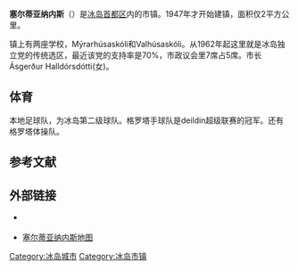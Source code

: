 {{expand|time=2013-09-16T16:22:26+00:00}}
{{Infobox settlement
|name                   = 塞尔蒂亚纳内斯
|native_name            = Seltjarnarnes
|native_name_lang       = is
|settlement_type        = [[冰岛行政区划#市镇|市镇]]
|motto                  =
|image_skyline          = Seltjarnarneskirche.jpg
|image_caption          = 塞尔蒂亚纳内斯教堂
|image_flag             = 
|flag_size              =
|image_shield           = Seltjarnarness COA.svg
|shield_size            = 75px
|image_map              = Seltjarnarneskaupstadur map.png
|map_caption            = 塞尔蒂亚纳内斯市镇在冰岛的位置
|pushpin_map            = 
|pushpin_label_position = 
|pushpin_map_caption    = 
|pushpin_mapsize        =
|subdivision_type       = 国家
|subdivision_name       = {{flag|Iceland}}
|subdivision_type1      = [[冰岛行政区划#选区|选区]]
|subdivision_name1      = {{le|西南选区|Southwest (Icelandic constituency)}}
|subdivision_type2      = [[冰岛行政区划#地区|地区]]
|subdivision_name2      = [[首都区_(冰岛)|首都区]]
|government_footnotes   =
|government_type        =
|leader_title           =
|leader_name            =
|established_title      =  
|established_date       = 
|area_magnitude         = 
|unit_pref                = 
|area_footnotes           =
|area_total_km2           = 2
|area_land_km2            = 
|area_water_km2           =
|population_as_of               = 2011
|population_footnotes           =
|population_note                =
|population_total               = 4,320
|population_density_km2         = auto
|population_metro               =
| timezone      = [[GMT|GMT]]
| utc_offset    = +0
| timezone_DST  = 
| utc_offset_DST=
|elevation_footnotes    = 
|elevation_m            = 
|elevation_ft           =
|postal_code_type       = 邮政编码
|postal_code            = 170
|area_code              =
|blank_name             =
|blank_info             =
|website                = {{URL|http://www.seltjarnarnes.is/}}
|footnotes              = 
}} 
'''塞尔蒂亚纳内斯'''（{{lang-is|Seltjarnarnes}}）是[[冰岛|冰岛]][[首都区_(冰岛)|首都区]]内的市镇。1947年才开始建镇，面积仅2平方公里。

镇上有两座学校，Mýrarhúsaskóli和Valhúsaskóli。从1962年起这里就是冰岛独立党的传统选区，最近该党的支持率是70%，市政议会里7席占5席。市长Ásgerður Halldórsdótti(女)。

==体育==
本地足球队{{le|格罗塔体育俱乐部|Íþróttafélagið Grótta}}，为冰岛第二级球队。格罗塔手球队是deildin超级联赛的冠军。还有格罗塔体操队。

== 参考文献 ==
{{Reflist}}

==外部链接==
{{commonscat|Seltjarnarnes|position=left}}
* {{Official site|http://www.seltjarnarnes.is/}} {{is}}
* [http://www.seltjarnarnes.is/media/taeknisvid/kort/gongukort.pdf 塞尔蒂亚纳内斯地图] {{Wayback|url=http://www.seltjarnarnes.is/media/taeknisvid/kort/gongukort.pdf |date=20200922073308 }}

{{Cities and towns in Iceland}}

{{DEFAULTSORT:Seltjarnarnes}}
[[Category:冰岛城市|Category:冰岛城市]]
[[Category:冰岛市镇|Category:冰岛市镇]]